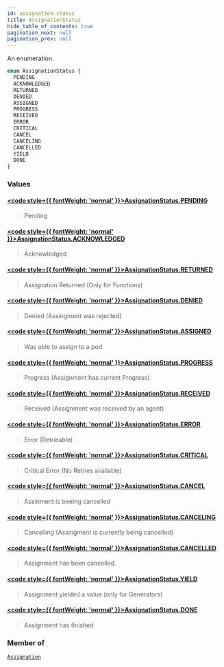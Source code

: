 ```yaml
---
id: assignation-status
title: AssignationStatus
hide_table_of_contents: true
pagination_next: null
pagination_prev: null
---
```








An enumeration.

```graphql
enum AssignationStatus {
  PENDING
  ACKNOWLEDGED
  RETURNED
  DENIED
  ASSIGNED
  PROGRESS
  RECEIVED
  ERROR
  CRITICAL
  CANCEL
  CANCELING
  CANCELLED
  YIELD
  DONE
}
```


### Values

#### [<code style={{ fontWeight: 'normal' }}>AssignationStatus.<b>PENDING</b></code>](#) 
> Pending
> 

#### [<code style={{ fontWeight: 'normal' }}>AssignationStatus.<b>ACKNOWLEDGED</b></code>](#) 
> Acknowledged
> 

#### [<code style={{ fontWeight: 'normal' }}>AssignationStatus.<b>RETURNED</b></code>](#) 
> Assignation Returned (Only for Functions)
> 

#### [<code style={{ fontWeight: 'normal' }}>AssignationStatus.<b>DENIED</b></code>](#) 
> Denied (Assingment was rejected)
> 

#### [<code style={{ fontWeight: 'normal' }}>AssignationStatus.<b>ASSIGNED</b></code>](#) 
> Was able to assign to a pod
> 

#### [<code style={{ fontWeight: 'normal' }}>AssignationStatus.<b>PROGRESS</b></code>](#) 
> Progress (Assignment has current Progress)
> 

#### [<code style={{ fontWeight: 'normal' }}>AssignationStatus.<b>RECEIVED</b></code>](#) 
> Received (Assignment was received by an agent)
> 

#### [<code style={{ fontWeight: 'normal' }}>AssignationStatus.<b>ERROR</b></code>](#) 
> Error (Retrieable)
> 

#### [<code style={{ fontWeight: 'normal' }}>AssignationStatus.<b>CRITICAL</b></code>](#) 
> Critical Error (No Retries available)
> 

#### [<code style={{ fontWeight: 'normal' }}>AssignationStatus.<b>CANCEL</b></code>](#) 
> Assinment is beeing cancelled
> 

#### [<code style={{ fontWeight: 'normal' }}>AssignationStatus.<b>CANCELING</b></code>](#) 
> Cancelling (Assingment is currently being cancelled)
> 

#### [<code style={{ fontWeight: 'normal' }}>AssignationStatus.<b>CANCELLED</b></code>](#) 
> Assignment has been cancelled.
> 

#### [<code style={{ fontWeight: 'normal' }}>AssignationStatus.<b>YIELD</b></code>](#) 
> Assignment yielded a value (only for Generators)
> 

#### [<code style={{ fontWeight: 'normal' }}>AssignationStatus.<b>DONE</b></code>](#) 
> Assignment has finished
> 



### Member of

[`Assignation`](/docs/schemas/arkitekt/objects/assignation)  <Badge class="secondary" text="object"/>



